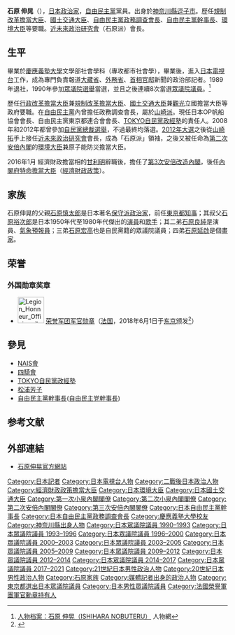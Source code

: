 {{Infobox Officeholder
| name  = 石原伸晃
| original_name = 
| native_name_lang = 
| image = Ishihara Nobuteru - Wakaba Station - 20100703.JPG
| imagesize = 250px
| country = {{JPN}}
|office       = {{JPN}}第21任[[內閣府特命擔當大臣（經濟財政政策擔當）|內閣府特命擔當大臣<br />（經濟財政政策）]]
|term_start   = 2016年1月28日
|term_end     = 2017年8月3日
|primeminister = [[安倍晉三|安倍晉三]]
|predecessor  = [[甘利明|甘利明]]
|successor    = [[茂木敏充|茂木敏充]]
|office2       = {{JPN}}第19任[[環境大臣|環境大臣]]<br/>第3任{{link-ja|內閣府特命擔當大臣（原子能防災擔當）|内閣府特命担当大臣（原子力防災担当）|內閣府特命擔當大臣<br />（原子能防災）}}
|term_start2   = 2012年12月26日
|term_end2     = 2014年9月3日
|primeminister2 = [[安倍晉三|安倍晉三]]
|predecessor2  = [[長濱博行|長濱博行]]
|successor2    = [[望月義夫|望月義夫]]
|office3       = {{JPN}}第3、4任[[國土交通大臣|國土交通大臣]]
|term_start3   = 2003年9月22日
|term_end3     = 2004年9月27日
|primeminister3 = [[小泉純一郎|小泉純一郎]]
|predecessor3  = [[扇千景|扇千景]]
|successor3    = {{link-ja|北側一雄|北側一雄}}
|office4       = {{JPN}}第2任[[內閣府特命擔當大臣（規制改革擔當）|規制改革擔當大臣]]
|term_start4   = 2001年4月26日
|term_end4     = 2003年9月22日
|primeminister4 = [[小泉純一郎|小泉純一郎]]
|predecessor4  = [[橋本龍太郎|橋本龍太郎]]
|successor4    = {{link-ja|金子一義|金子一義}}<br/>（改為「內閣府特命擔當大臣（規制改革擔當）」）
|office5       = [[自由民主黨_(日本)|自由民主黨]]第49任[[自由民主黨幹事長|幹事長]]
|term_start5   = 2010年9月
|term_end5     = 2012年9月
|1blankname5    = {{nowrap|[[自由民主黨總裁|總裁]]}}
|1namedata5     = [[谷垣禎一|谷垣禎一]]
|predecessor5  = [[大島理森|大島理森]]
|successor5    = [[石破茂|石破茂]]
|office6     = {{JPN}}[[眾議院_(日本)|眾議院]]議員
|term_start6  = 1990年2月19日
|term_end6   = 2021年10月14日
|predecessor6 = 新設選區
|successor6   = {{link-ja|吉田晴美|吉田晴美}}
|constituency6= {{Plainlist|
* {{link-ja|東京都第4區 (中選舉區)|東京都第4区 (中選挙区)|東京都第4區}}（1990-1996）
* [[東京都第8區|東京都第8區]]（1996-2021）}}
|birth_date = {{birth date and age|1957|4|19}}
|birth_place = {{JPN}}[[神奈川縣|神奈川縣]][[逗子市|逗子市]]
|native_place = 
|party = （[[無黨籍|無黨籍]]→）<br />[[自由民主党_(日本)|自由民主党]]
|parents = [[石原慎太郎|石原慎太郎]]（父）<br>{{link-ja|石原典子|石原典子}}（母）
|relatives = 石原潔（祖父）<br>石原光子（祖母）<br>[[石原裕次郎|石原裕次郎]]（叔父）<br>{{link-ja|石原真紀子|石原まき子}}（叔母）<br>{{link-ja|石原良純|石原良純}}（弟）<br> {{link-ja|石原宏高|石原宏高}}（弟）<br> {{link-ja|石原延啟|石原延啓}}（弟）
|spouse = {{link-ja|石原里紗|田中理佐}}
|alma_mater   = [[慶應義塾大學|慶應義塾大學]]文學部社會學科
|website      = [http://www.nobuteru.or.jp/ 官方网站]
}}
'''石原 伸晃'''（{{bd|1957年|4月19日|||Ishihara, Nobuteru}}），[[日本|日本]][[政治家|政治家]]，[[自由民主黨_(日本)|自由民主黨]]黨員。出身於[[神奈川縣|神奈川縣]][[逗子市|逗子市]]。歷任[[內閣府特命擔當大臣（規制改革擔當）|規制改革擔當大臣]]、[[國土交通大臣|國土交通大臣]]、[[自由民主黨政務調查會|自由民主黨政務調查會長]]、[[自由民主黨幹事長|自由民主黨幹事長]]、[[環境大臣|環境大臣]]等要職。[[近未來政治研究會|近未來政治研究會]]（石原派）會長。

==生平==
畢業於[[慶應義塾大學|慶應義塾大學]]文學部社會學科（專攻都市社會學），畢業後，進入[[日本電視台|日本電視台]]工作，成為專門負責報道[[大藏省|大藏省]]、[[日本外務省|外務省]]、[[內閣總理大臣官邸|首相官邸]]新聞的政治部記者。1989年退社，1990年參加[[第39屆日本眾議院議員總選舉|眾議院選舉]]當選，並且之後連續8次當選[[眾議院_(日本)|眾議院議員]]。<ref>[http://japan.people.com.cn/2001/03/07/riben20010307_2740.html 人物档案：石原 伸晃（ISHIHARA NOBUTERU）] {{Wayback|url=http://japan.people.com.cn/2001/03/07/riben20010307_2740.html |date=20110213134602 }} 人物網</ref>

歷任[[內閣府特命擔當大臣（行政刷新擔當）|行政改革擔當大臣]]兼[[内閣府特命擔當大臣（規制改革擔當）|規制改革擔當大臣]]、[[國土交通大臣|國土交通大臣]]兼[[觀光|觀光]]立國擔當大臣等政府要職。在[[自由民主黨_(日本)|自由民主黨]]內曾擔任政務調查會長，屬於[[近未來政治研究會|山崎派]]。現任日本OP帆船協會會長、自由民主黨東京都連合會會長、[[TOKYO自民黨政經塾|TOKYO自民黨政經塾]]的責任人。2008年和2012年都曾參加[[自由民主黨總裁選舉|自民黨總裁選舉]]，不過最終均落選。[[第46屆日本眾議院議員總選舉|2012年大選]]之後從[[山崎拓|山崎拓]]手上接任[[近未來政治研究會|近未來政治研究會]]會長，成為「石原派」領袖，之後又被任命為[[第二次安倍內閣|第二次安倍內閣]]的[[環境大臣|環境大臣]]兼原子能防災擔當大臣。

2016年1月 經濟財政擔當相的[[甘利明|甘利明]]辭職後，擔任了[[第三次安倍內閣_(第一次改造)|第3次安倍改造內閣]]，後任[[內閣府特命擔當大臣|內閣府特命擔當大臣]]（[[內閣府特命擔當大臣（經濟財政政策擔當）|經濟財政政策]]）。

==家族==
石原伸晃的父親[[石原慎太郎|石原慎太郎]]是日本著名[[保守派|保守派]][[政治家|政治家]]，前任[[東京都知事|東京都知事]]；其叔父[[石原裕次郎|石原裕次郎]]是日本1950年代至1980年代傑出的[[演員|演員]]和[[歌手|歌手]]；其二弟[[石原良純|石原良純]]是演員、[[氣象預報員|氣象預報員]]；三弟[[石原宏高|石原宏高]]也是自民黨籍的眾議院議員；四弟[[石原延啟|石原延啟]]是個[[畫家|畫家]]。

==荣誉==
===外国勋章奖章===
* [[File:Legion_Honneur_Officier_ribbon.svg|60px]] [[荣誉军团勋章|荣誉军团军官勋章]]（[[法国|法国]]，2018年6月1日于[[东京|东京]]颁发<ref>{{ja}}{{cite web |url=https://jp.ambafrance.org/article13186 |title=石原伸晃氏がレジオン・ドヌール勲章を受章 |publisher=[[法国驻日本大使馆|在日フランス大使館]] |date= |accessdate=2022-01-11 |archive-date=2021-03-05 |archive-url=https://web.archive.org/web/20210305222648/https://jp.ambafrance.org/article13186 |dead-url=no }}</ref>）

==參見==
{{div col|cols=2}}
*[[NAIS會|NAIS會]]
*[[四騎會|四騎會]]
*[[TOKYO自民黨政經塾|TOKYO自民黨政經塾]]
*[[松浦芳子|松浦芳子]]
*[[自由民主黨幹事長|自由民主黨幹事長]]([[自由民主黨幹事長|自由民主党幹事長]])
{{div col end}}

==参考文献==
{{reflist|2}}

==外部連結==
* [http://www.nobuteru.or.jp/ 石原伸晃官方網站] {{Wayback|url=http://www.nobuteru.or.jp/ |date=20120111105005 }}

{{start box}}
{{s-off}}
{{s-before|[[長濱博行|長濱博行]]}}
{{s-title|[[環境大臣|環境大臣]]|第19代：2012年—2014年}}
{{s-after|[[望月義夫|望月義夫]]}}
{{s-before|創設}}
{{s-title|[[內閣府特命擔當大臣（原子能防災）|原子能防災擔當大臣]]|第1代：2012年—2014年}}
{{s-after|[[望月義夫|望月義夫]]}}
{{s-before|[[扇千景|扇千景]]}}
{{s-title|[[國土交通大臣|國土交通大臣]]|第2代：2003年—2004年}}
{{s-after|[[北側一雄|北側一雄]]}}
{{s-before|[[橋本龍太郎|橋本龍太郎]]}}
{{s-title|[[内閣府特命擔當大臣|規制改革擔當大臣]]|第2代：2001年—2003年}}
{{s-after|[[金子一義|金子一義]]}}
{{s-par}}
{{s-before|[[盐崎恭久|盐崎恭久]]}}
{{s-title|[[法務委員會|衆議院法務委員長]]| 2005年—2006年}}
{{s-after|[[七條明|七條明]]}}
{{s-ppo}}
{{s-before|[[大島理森|大島理森]]}}
{{s-title|[[自由民主黨幹事長|自民黨幹事長]]|第45代：2011年—2012年}}
{{s-after|[[石破茂|石破茂]]}}
{{s-before|[[中川昭一|中川昭一]]}}
{{s-title|[[自由民主黨政務調查會長|自民黨政務調查會長]]|第49代：2007年}}
{{s-after|[[谷垣禎一|谷垣禎一]]}}
{{end box}}

{{經濟財政政策擔當大臣}}
{{環境大臣}}
{{國土交通大臣}}
{{第一次小泉內閣}}
{{第二次小泉內閣}}
{{第二次安倍內閣}}
{{第三次安倍內閣}}
{{自民幹事長}}
{{自民政調會長}}

{{Authority control}}
{{DEFAULTSORT:Ishihara, Nobuteru}}
[[Category:日本記者|Category:日本記者]]
[[Category:日本電視台人物|Category:日本電視台人物]]
[[Category:二戰後日本政治人物|Category:二戰後日本政治人物]]
[[Category:經濟財政政策擔當大臣|Category:經濟財政政策擔當大臣]]
[[Category:日本環境大臣|Category:日本環境大臣]]
[[Category:日本國土交通大臣|Category:日本國土交通大臣]]
[[Category:第一次小泉內閣閣僚|Category:第一次小泉內閣閣僚]]
[[Category:第二次小泉內閣閣僚|Category:第二次小泉內閣閣僚]]
[[Category:第二次安倍內閣閣僚|Category:第二次安倍內閣閣僚]]
[[Category:第三次安倍內閣閣僚|Category:第三次安倍內閣閣僚]]
[[Category:日本自由民主黨幹事長|Category:日本自由民主黨幹事長]]
[[Category:日本自由民主黨政務調查會長|Category:日本自由民主黨政務調查會長]]
[[Category:慶應義塾大學校友|Category:慶應義塾大學校友]]
[[Category:神奈川縣出身人物|Category:神奈川縣出身人物]]
[[Category:日本眾議院議員_1990–1993|Category:日本眾議院議員 1990–1993]]
[[Category:日本眾議院議員_1993–1996|Category:日本眾議院議員 1993–1996]]
[[Category:日本眾議院議員_1996–2000|Category:日本眾議院議員 1996–2000]]
[[Category:日本眾議院議員_2000–2003|Category:日本眾議院議員 2000–2003]]
[[Category:日本眾議院議員_2003–2005|Category:日本眾議院議員 2003–2005]]
[[Category:日本眾議院議員_2005–2009|Category:日本眾議院議員 2005–2009]]
[[Category:日本眾議院議員_2009–2012|Category:日本眾議院議員 2009–2012]]
[[Category:日本眾議院議員_2012–2014|Category:日本眾議院議員 2012–2014]]
[[Category:日本眾議院議員_2014–2017|Category:日本眾議院議員 2014–2017]]
[[Category:日本眾議院議員_2017–2021|Category:日本眾議院議員 2017–2021]]
[[Category:21世紀日本男性政治人物|Category:21世紀日本男性政治人物]]
[[Category:20世紀日本男性政治人物|Category:20世紀日本男性政治人物]]
[[Category:石原家族|Category:石原家族]]
[[Category:媒體記者出身的政治人物|Category:媒體記者出身的政治人物]]
[[Category:東京都選出日本眾議院議員|Category:東京都選出日本眾議院議員]]
[[Category:日本男性眾議院議員|Category:日本男性眾議院議員]]
[[Category:法國榮譽軍團軍官勳章持有人|Category:法國榮譽軍團軍官勳章持有人]]